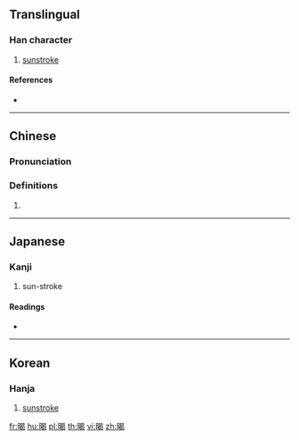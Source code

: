 ==Translingual==

===Han character===
{{Han char|rn=72|rad=日|as=09|sn=13|four=66027|canj=AAPV|ids=⿰日曷}}

# [[sunstroke]]

====References====
* {{Han ref|kx=0498.090|dkj=14047|dj=0866.070|hdz=21523.140|uh=668D|ud=26253|bh=B77B|bd=46971}}

----

==Chinese==
{{zh-forms}}

===Pronunciation===
{{zh-pron
|m=yē
|c=hot3
|mc=y
|oc=y
|ma=
|cat=n
}}

===Definitions===
# {{rfdef|lang=zh}}

----

==Japanese==

===Kanji===
{{ja-kanji|grade=|rs=日09}}

# sun-stroke

====Readings====
* {{ja-readings|on=[[えつ]] (etsu), [[おち]] (ochi), [[あつ]] (atsu), [[あち]] (achi)|kun=[[あつさあたり]] (atsusaatari)}}

----

==Korean==

===Hanja===
{{ko-hanja|hangeul=갈|rv=gal|mr=kal}}

# [[sunstroke]]

[[fr:暍]]
[[hu:暍]]
[[pl:暍]]
[[th:暍]]
[[vi:暍]]
[[zh:暍]]
